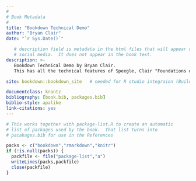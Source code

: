 ```yaml
--- 
#
# Book Metadata
#
title: "Bookdown Technical Demo"
author: "Bryan Clair"
date: "`r Sys.Date()`"

   # description field is metadata in the html files that will appear on
   # social media.  It does not appear in the book text.
description: >-
   Bookdown Technical Demo by Bryan Clair.
   This has all the technical features of Speegle, Clair "Foundations of Statistics with R".

site: bookdown::bookdown_site   # needed for R studio integraion (Build tab)

documentclass: krantz
bibliography: [book.bib, packages.bib]
biblio-style: apalike
link-citations: yes
---
```


```r
# This works together with package-list.R to create an automatic
# list of packages used by the book.  That list turns into
# pacakages.bib for use in the References

packs <- c("bookdown","rmarkdown","knitr")
if (!is.null(packs)) {
  packfile <- file("package-list","a")
  writeLines(packs,packfile)
  close(packfile)
}
```
